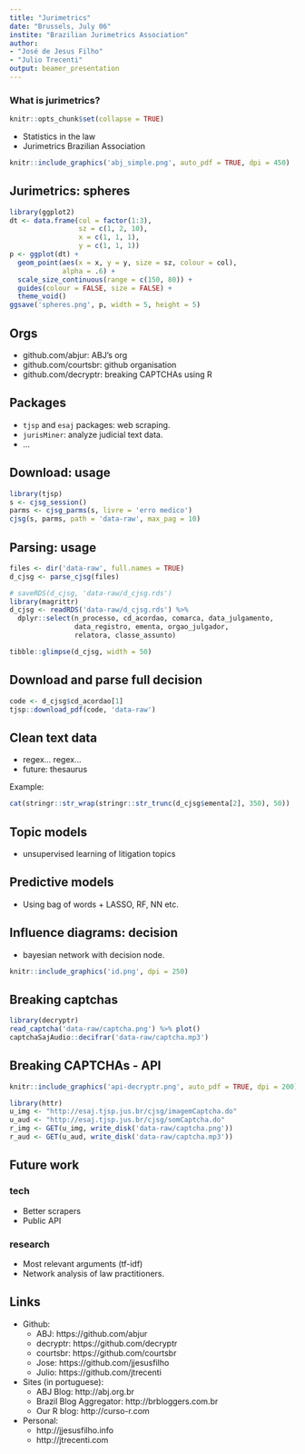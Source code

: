 ```yaml
---
title: "Jurimetrics"
date: "Brussels, July 06"
instite: "Brazilian Jurimetrics Association"
author: 
- "José de Jesus Filho"
- "Julio Trecenti"
output: beamer_presentation
---
```


<!-- Slide 01 ----------------------------------------------------------------->
### What is jurimetrics?

```r
knitr::opts_chunk$set(collapse = TRUE)
```

- Statistics in the law
- Jurimetrics Brazilian Association

```r
knitr::include_graphics('abj_simple.png', auto_pdf = TRUE, dpi = 450)
```


<!-- Slide 02 ----------------------------------------------------------------->
## Jurimetrics: spheres

\begin{columns}
\begin{column}{0.5\textwidth}

\begin{itemize}
\item One litigation
\begin{itemize}
\item compensating for the loss of a chance
\end{itemize}
\item Many litigations
\begin{itemize}
\item predictive models
\item decision making
\item topic models
\end{itemize}
\item Public policy and Court administration
\begin{itemize}
\item public policy impact
\item litigation complexity
\item court and judge productivity
\end{itemize}
\end{itemize}
\end{column}
\begin{column}{0.5\textwidth}

\includegraphics[width=0.7\textwidth]{spheres}

\end{column}
\end{columns}

```r
library(ggplot2)
dt <- data.frame(col = factor(1:3), 
                 sz = c(1, 2, 10),
                 x = c(1, 1, 1),
                 y = c(1, 1, 1))
p <- ggplot(dt) +
  geom_point(aes(x = x, y = y, size = sz, colour = col), 
             alpha = .6) +
  scale_size_continuous(range = c(150, 80)) +
  guides(colour = FALSE, size = FALSE) +
  theme_void()
ggsave('spheres.png', p, width = 5, height = 5)
```


<!-- Slide 03 ----------------------------------------------------------------->
## Orgs

- github.com/abjur: ABJ's org
- github.com/courtsbr: github organisation
- github.com/decryptr: breaking CAPTCHAs using R

<!-- Slide 04 ----------------------------------------------------------------->
## Packages

- `tjsp` and `esaj` packages: web scraping.
- `jurisMiner`: analyze judicial text data.
- ...

<!-- Slide 05 ----------------------------------------------------------------->
## Download: usage

```r
library(tjsp)
s <- cjsg_session()
parms <- cjsg_parms(s, livre = 'erro medico')
cjsg(s, parms, path = 'data-raw', max_pag = 10)
```

<!-- Slide 06 ----------------------------------------------------------------->
## Parsing: usage

```r
files <- dir('data-raw', full.names = TRUE)
d_cjsg <- parse_cjsg(files)
```

```r
# saveRDS(d_cjsg, 'data-raw/d_cjsg.rds')
library(magrittr)
d_cjsg <- readRDS('data-raw/d_cjsg.rds') %>% 
  dplyr::select(n_processo, cd_acordao, comarca, data_julgamento,
                data_registro, ementa, orgao_julgador,
                relatora, classe_assunto)
```

```r
tibble::glimpse(d_cjsg, width = 50)
```

<!-- Slide 07 ----------------------------------------------------------------->
## Download and parse full decision

```r
code <- d_cjsg$cd_acordao[1]
tjsp::download_pdf(code, 'data-raw')
```

<!-- Slide 07 ----------------------------------------------------------------->
## Clean text data

- regex... regex...
- future: thesaurus

Example: 

```r
cat(stringr::str_wrap(stringr::str_trunc(d_cjsg$ementa[2], 350), 50))
```


<!-- Slide 08 ----------------------------------------------------------------->
## Topic models

- unsupervised learning of litigation topics

<!-- Slide 09 ----------------------------------------------------------------->
## Predictive models

- Using bag of words + LASSO, RF, NN etc.

<!-- Slide 10 ----------------------------------------------------------------->
## Influence diagrams: decision

- bayesian network with decision node.

```r
knitr::include_graphics('id.png', dpi = 250)
```

<!-- Slide 11 ----------------------------------------------------------------->

## Breaking captchas

```r
library(decryptr)
read_captcha('data-raw/captcha.png') %>% plot()
captchaSajAudio::decifrar('data-raw/captcha.mp3')
```


<!-- Slide 12 ----------------------------------------------------------------->

## Breaking CAPTCHAs - API

```r
knitr::include_graphics('api-decryptr.png', auto_pdf = TRUE, dpi = 200)
```

```r
library(httr)
u_img <- "http://esaj.tjsp.jus.br/cjsg/imagemCaptcha.do"
u_aud <- "http://esaj.tjsp.jus.br/cjsg/somCaptcha.do"
r_img <- GET(u_img, write_disk('data-raw/captcha.png'))
r_aud <- GET(u_aud, write_disk('data-raw/captcha.mp3'))
```


<!-- Slide 13 ----------------------------------------------------------------->
## Future work

### tech

- Better scrapers
- Public API

### research

- Most relevant arguments (tf-idf)
- Network analysis of law practitioners.

<!-- Slide 14 ----------------------------------------------------------------->


<!-- Slide 15 ----------------------------------------------------------------->
## Links

- Github:
    - ABJ: https://github.com/abjur
    - decryptr: https://github.com/decryptr
    - courtsbr: https://github.com/courtsbr
    - Jose: https://github.com/jjesusfilho
    - Julio: https://github.com/jtrecenti
- Sites (in portuguese):
    - ABJ Blog: http://abj.org.br
    - Brazil Blog Aggregator: http://brbloggers.com.br
    - Our R blog: http://curso-r.com
- Personal: 
    - http://jjesusfilho.info
    - http://jtrecenti.com

